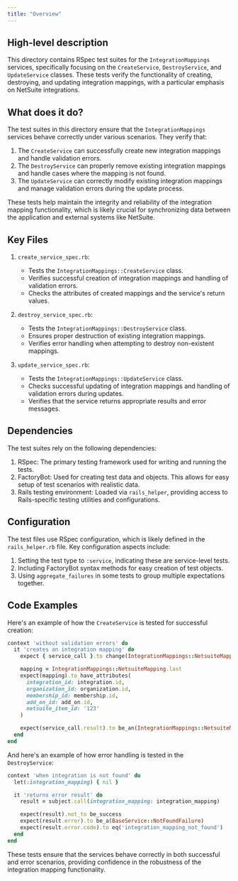 ```yaml
---
title: "Overview"
---
```


## High-level description
This directory contains RSpec test suites for the `IntegrationMappings` services, specifically focusing on the `CreateService`, `DestroyService`, and `UpdateService` classes. These tests verify the functionality of creating, destroying, and updating integration mappings, with a particular emphasis on NetSuite integrations.

## What does it do?
The test suites in this directory ensure that the `IntegrationMappings` services behave correctly under various scenarios. They verify that:

1. The `CreateService` can successfully create new integration mappings and handle validation errors.
2. The `DestroyService` can properly remove existing integration mappings and handle cases where the mapping is not found.
3. The `UpdateService` can correctly modify existing integration mappings and manage validation errors during the update process.

These tests help maintain the integrity and reliability of the integration mapping functionality, which is likely crucial for synchronizing data between the application and external systems like NetSuite.

## Key Files

1. `create_service_spec.rb`:
   - Tests the `IntegrationMappings::CreateService` class.
   - Verifies successful creation of integration mappings and handling of validation errors.
   - Checks the attributes of created mappings and the service's return values.

2. `destroy_service_spec.rb`:
   - Tests the `IntegrationMappings::DestroyService` class.
   - Ensures proper destruction of existing integration mappings.
   - Verifies error handling when attempting to destroy non-existent mappings.

3. `update_service_spec.rb`:
   - Tests the `IntegrationMappings::UpdateService` class.
   - Checks successful updating of integration mappings and handling of validation errors during updates.
   - Verifies that the service returns appropriate results and error messages.

## Dependencies
The test suites rely on the following dependencies:

1. RSpec: The primary testing framework used for writing and running the tests.
2. FactoryBot: Used for creating test data and objects. This allows for easy setup of test scenarios with realistic data.
3. Rails testing environment: Loaded via `rails_helper`, providing access to Rails-specific testing utilities and configurations.

## Configuration
The test files use RSpec configuration, which is likely defined in the `rails_helper.rb` file. Key configuration aspects include:

1. Setting the test type to `:service`, indicating these are service-level tests.
2. Including FactoryBot syntax methods for easy creation of test objects.
3. Using `aggregate_failures` in some tests to group multiple expectations together.

## Code Examples

Here's an example of how the `CreateService` is tested for successful creation:

```ruby
context 'without validation errors' do
  it 'creates an integration mapping' do
    expect { service_call }.to change(IntegrationMappings::NetsuiteMapping, :count).by(1)

    mapping = IntegrationMappings::NetsuiteMapping.last
    expect(mapping).to have_attributes(
      integration_id: integration.id,
      organization_id: organization.id,
      membership_id: membership.id,
      add_on_id: add_on.id,
      netsuite_item_id: '123'
    )

    expect(service_call.result).to be_an(IntegrationMappings::NetsuiteMapping)
  end
end
```

And here's an example of how error handling is tested in the `DestroyService`:

```ruby
context 'when integration is not found' do
  let(:integration_mapping) { nil }

  it 'returns error result' do
    result = subject.call(integration_mapping: integration_mapping)

    expect(result).not_to be_success
    expect(result.error).to be_a(BaseService::NotFoundFailure)
    expect(result.error.code).to eq('integration_mapping_not_found')
  end
end
```

These tests ensure that the services behave correctly in both successful and error scenarios, providing confidence in the robustness of the integration mapping functionality.